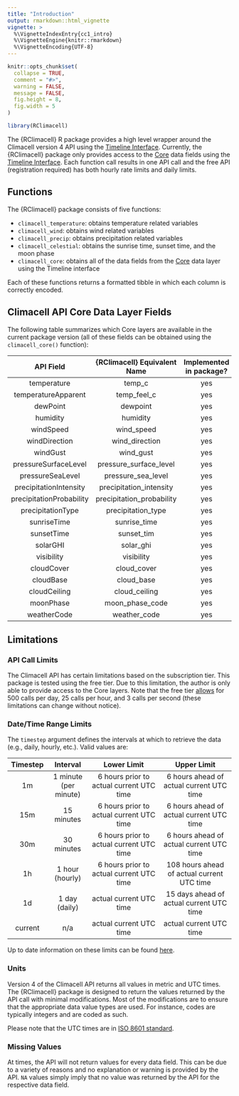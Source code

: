 ```yaml
---
title: "Introduction"
output: rmarkdown::html_vignette
vignette: >
  %\VignetteIndexEntry{cc1_intro}
  %\VignetteEngine{knitr::rmarkdown}
  %\VignetteEncoding{UTF-8}
---
```


```r
knitr::opts_chunk$set(
  collapse = TRUE,
  comment = "#>",
  warning = FALSE,
  message = FALSE,
  fig.height = 8,
  fig.width = 5
)
```

```r
library(RClimacell)
```

The {RClimacell} R package provides a high level wrapper around the Climacell version 4 API using the [Timeline Interface](https://docs.climacell.co/reference/timeline-overview). Currently, the {RClimacell} package only provides access to the [Core](https://docs.climacell.co/reference/data-layers-core) data fields using the [Timeline Interface](https://docs.climacell.co/reference/timeline-overview). Each function call results in one API call and the free API (registration required) has both hourly rate limits and daily limits.

## Functions

The {RClimacell} package consists of five functions:

- `climacell_temperature`: obtains temperature related variables
- `climacell_wind`: obtains wind related variables
- `climacell_precip`: obtains precipitation related variables
- `climacell_celestial`: obtains the sunrise time, sunset time, and the moon phase
- `climacell_core`: obtains all of the data fields from the [Core](https://docs.climacell.co/reference/data-layers-core) data layer using the Timeline interface

Each of these functions returns a formatted tibble in which each column is correctly encoded.

## Climacell API Core Data Layer Fields

The following table summarizes which Core layers are available in the current package version (all of these fields can be obtained using the `climacell_core()` function):

|         API Field        | {RClimacell} Equivalent Name | Implemented in package? |     Part of Function      |
|:------------------------:|:----------------------------:|:-----------------------:|:-------------------------:|
| temperature              | temp_c                       | yes                     | `climacell_temperature()` |
| temperatureApparent      | temp_feel_c                  | yes                     | `climacell_temperature()` |
| dewPoint                 | dewpoint                     | yes                     | `climacell_temperature()` |
| humidity                 | humidity                     | yes                     | `climacell_temperature()` |
| windSpeed                | wind_speed                   | yes                     | `climacell_wind()`        |
| windDirection            | wind_direction               | yes                     | `climacell_wind()`        |
| windGust                 | wind_gust                    | yes                     | `climacell_wind()`        |
| pressureSurfaceLevel     | pressure_surface_level       | yes                     | `climacell_precip()`      |
| pressureSeaLevel         | pressure_sea_level           | yes                     | `climacell_precip()`      |
| precipitationIntensity   | precipitation_intensity      | yes                     | `climacell_precip()`      |
| precipitationProbability | precipitation_probability    | yes                     | `climacell_precip()`      |
| precipitationType        | precipitation_type           | yes                     | `climacell_precip()`      |
| sunriseTime              | sunrise_time                 | yes                     | `climcell_celestial()`    |
| sunsetTime               | sunset_tim                   | yes                     | `climcell_celestial()`    |
| solarGHI                 | solar_ghi                    | yes                     | `climacell_precip()`      |
| visibility               | visibility                   | yes                     | `climacell_precip()`      |
| cloudCover               | cloud_cover                  | yes                     | `climacell_precip()`      |
| cloudBase                | cloud_base                   | yes                     | `climacell_precip()`      |
| cloudCeiling             | cloud_ceiling                | yes                     | `climacell_precip()`      |
| moonPhase                | moon_phase_code              | yes                     | `climcell_celestial()`    |
| weatherCode              | weather_code                 | yes                     | `climacell_precip()`      |

## Limitations

### API Call Limits

The Climacell API has certain limitations based on the subscription tier. This package is tested using the free tier. Due to this limitation, the author is only able to provide access to the Core layers. Note that the free tier [allows](https://www.climacell.co/weather-api/) for 500 calls per day, 25 calls per hour, and 3 calls per second (these limitations can change without notice).

### Date/Time Range Limits

The `timestep` argument defines the intervals at which to retrieve the data (e.g., daily, hourly, etc.). Valid values are:

| Timestep |        Interval       |                Lower Limit               |                 Upper Limit                |
|:--------:|:---------------------:|:----------------------------------------:|:------------------------------------------:|
|    1m    | 1 minute (per minute) | 6 hours prior to actual current UTC time |  6 hours ahead of actual current UTC time  |
|    15m   |       15 minutes      | 6 hours prior to actual current UTC time |  6 hours ahead of actual current UTC time  |
|    30m   |       30 minutes      | 6 hours prior to actual current UTC time |  6 hours ahead of actual current UTC time  |
|    1h    |    1 hour (hourly)    | 6 hours prior to actual current UTC time | 108 hours ahead of actual current UTC time |
|    1d    |     1 day (daily)     |          actual current UTC time         |  15 days ahead of actual current UTC time  |
|  current |          n/a          |          actual current UTC time         |           actual current UTC time          |

Up to date information on these limits can be found [here](https://docs.climacell.co/reference/data-layers-overview).

### Units

Version 4 of the Climacell API returns all values in metric and UTC times. The {RClimacell} package is designed to return the values returned by the API call with minimal modifications. Most of the modifications are to ensure that the appropriate data value types are used. For instance, codes are typically integers and are coded as such.

Please note that the UTC times are in [ISO 8601 standard](https://en.wikipedia.org/wiki/ISO_8601).

### Missing Values

At times, the API will not return values for every data field. This can be due to a variety of reasons and no explanation or warning is provided by the API. `NA` values simply imply that no value was returned by the API for the respective data field.
